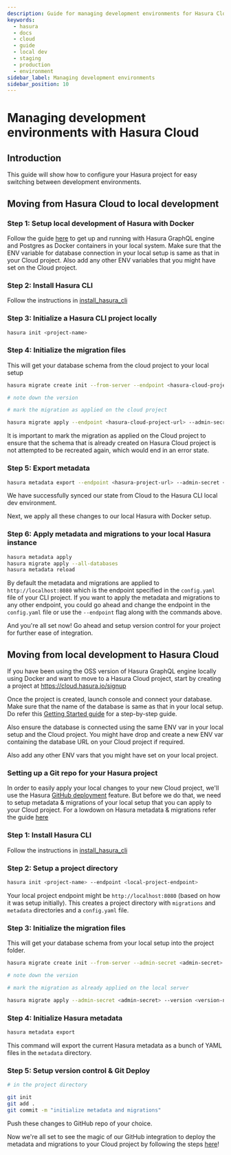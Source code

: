 ```yaml
---
description: Guide for managing development environments for Hasura Cloud
keywords:
  - hasura
  - docs
  - cloud
  - guide
  - local dev
  - staging
  - production
  - environment
sidebar_label: Managing development environments
sidebar_position: 10
---
```


# Managing development environments with Hasura Cloud

## Introduction

This guide will show how to configure your Hasura project for easy switching between development environments.

## Moving from Hasura Cloud to local development

### Step 1: Setup local development of Hasura with Docker

Follow the guide [here](/graphql/core/getting-started/docker-simple.mdx) to get up and running with Hasura GraphQL engine and Postgres as Docker containers in your local system. Make sure that the ENV variable for database connection in your local setup is same as that in your Cloud project. Also add any other ENV variables that you might have set on the Cloud project.

### Step 2: Install Hasura CLI

Follow the instructions in [install_hasura_cli](/graphql/core/hasura-cli/install-hasura-cli.mdx)

### Step 3: Initialize a Hasura CLI project locally

```bash
hasura init <project-name>
```

### Step 4: Initialize the migration files

This will get your database schema from the cloud project to your local setup

```bash
hasura migrate create init --from-server --endpoint <hasura-cloud-project-url> --admin-secret <admin-secret> --database-name <database-name>

# note down the version

# mark the migration as applied on the cloud project

hasura migrate apply --endpoint <hasura-cloud-project-url> --admin-secret <admin-secret> --version <version-number> --skip-execution
```

It is important to mark the migration as applied on the Cloud project to ensure that the schema that is already created on Hasura Cloud project is not attempted to be recreated again, which would end in an error state.

### Step 5: Export metadata

```bash
hasura metadata export --endpoint <hasura-project-url> --admin-secret <admin-secret>
```

We have successfully synced our state from Cloud to the Hasura CLI local dev environment.

Next, we apply all these changes to our local Hasura with Docker setup.

### Step 6: Apply metadata and migrations to your local Hasura instance

```bash
hasura metadata apply
hasura migrate apply --all-databases
hasura metadata reload
```

By default the metadata and migrations are applied to `http://localhost:8080` which is the endpoint specified in the `config.yaml` file of your CLI project. If you want to apply the metadata and migrations to any other endpoint, you could go ahead and change the endpoint in the `config.yaml` file or use the `--endpoint` flag along with the commands above.

And you're all set now! Go ahead and setup version control for your project for further ease of integration.

## Moving from local development to Hasura Cloud

If you have been using the OSS version of Hasura GraphQL engine locally using Docker and want to move to a Hasura Cloud project, start by creating a project at <https://cloud.hasura.io/signup>

Once the project is created, launch console and connect your database. Make sure that the name of the database is same as that in your local setup. Do refer this [Getting Started guide](/graphql/cloud/getting-started/index.mdx) for a step-by-step guide.

Also ensure the database is connected using the same ENV var in your local setup and the Cloud project. You might have drop and create a new ENV var containing the database URL on your Cloud project if required.

Also add any other ENV vars that you might have set on your local project.

### Setting up a Git repo for your Hasura project

In order to easily apply your local changes to your new Cloud project, we'll use the Hasura [GitHub deployment](/graphql/cloud/projects/github-integration.mdx) feature. But before we do that, we need to setup metadata & migrations of your local setup that you can apply to your Cloud project. For a lowdown on Hasura metadata & migrations refer the guide [here](/graphql/core/migrations/index.mdx)

### Step 1: Install Hasura CLI

Follow the instructions in [install_hasura_cli](/graphql/core/hasura-cli/install-hasura-cli.mdx)

### Step 2: Setup a project directory

```bash
hasura init <project-name> --endpoint <local-project-endpoint>
```

Your local project endpoint might be `http://localhost:8080` (based on how it was setup initially). This creates a project directory with `migrations` and `metadata` directories and a `config.yaml` file.

### Step 3: Initialize the migration files

This will get your database schema from your local setup into the project folder.

```bash
hasura migrate create init --from-server --admin-secret <admin-secret> --database-name <database-name>

# note down the version

# mark the migration as already applied on the local server

hasura migrate apply --admin-secret <admin-secret> --version <version-number> --skip-execution
```

### Step 4: Initialize Hasura metadata

```bash
hasura metadata export
```

This command will export the current Hasura metadata as a bunch of YAML files in the `metadata` directory.

### Step 5: Setup version control & Git Deploy

```bash
# in the project directory

git init
git add .
git commit -m "initialize metadata and migrations"
```

Push these changes to GitHub repo of your choice.

Now we're all set to see the magic of our GitHub integration to deploy the metadata and migrations to your Cloud project by following the steps [here](/graphql/cloud/projects/github-integration.mdx)!
